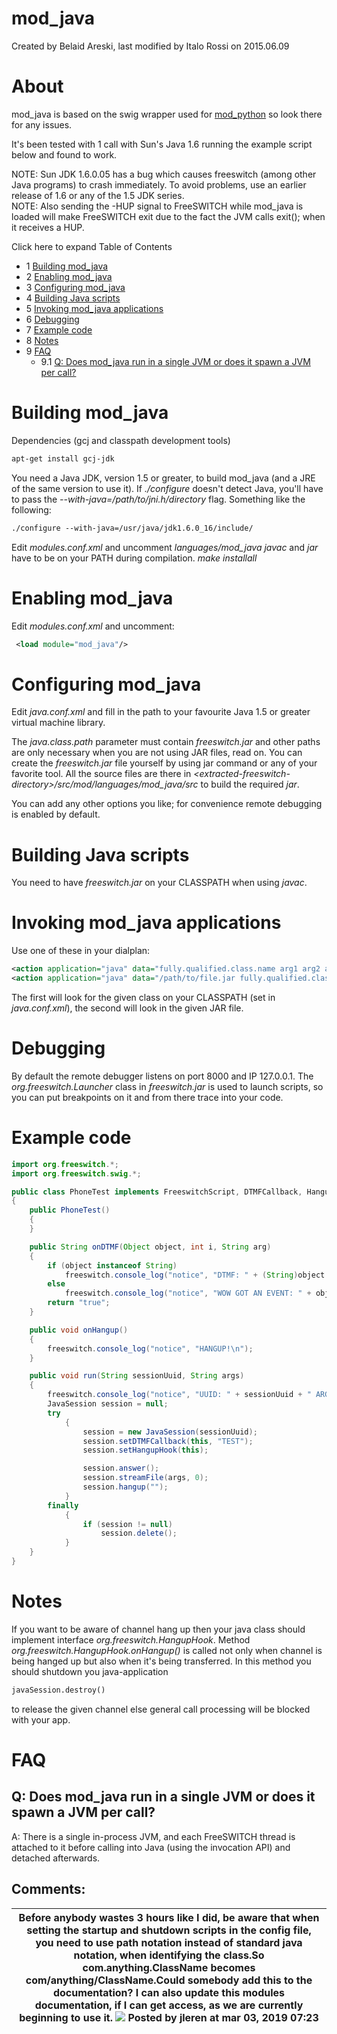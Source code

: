 
# mod_java 

 Created by  Belaid Areski, last modified by  Italo Rossi on 2015.06.09

# About

mod\_java is based on the swig wrapper used for [mod\_python](./mod_python_1048940.mdx#eol) so look there for any issues.

It's been tested with 1 call with Sun's Java 1.6 running the example script below and found to work.

NOTE: Sun JDK 1.6.0.05 has a bug which causes freeswitch (among other Java programs) to crash immediately. To avoid problems, use an earlier release of 1.6 or any of the 1.5 JDK series.  
NOTE: Also sending the -HUP signal to FreeSWITCH while mod\_java is loaded will make FreeSWITCH exit due to the fact the JVM calls exit(); when it receives a HUP.

Click here to expand Table of Contents

* 1 [Building mod\_java](#building-mod_java)
* 2 [Enabling mod\_java](#enabling-mod_java)
* 3 [Configuring mod\_java](#configuring-mod_java)
* 4 [Building Java scripts](#building-java-scripts)
* 5 [Invoking mod\_java applications](#invoking-mod_java-applications)
* 6 [Debugging](#debugging)
* 7 [Example code](#example-code)
* 8 [Notes](#notes)
* 9 [FAQ](#faq)  
   * 9.1 [Q: Does mod\_java run in a single JVM or does it spawn a JVM per call?](#q-does-mod_java-run-in-a-single-jvm-or-does-it-spawn-a-jvm-per-call)

# Building mod_java

Dependencies (gcj and classpath development tools)

```xml
apt-get install gcj-jdk
```

You need a Java JDK, version 1.5 or greater, to build mod\_java (and a JRE of the same version to use it). If _./configure_ doesn't detect Java, you'll have to pass the _\--with-java=/path/to/jni.h/directory_ flag. Something like the following:

```xml
./configure --with-java=/usr/java/jdk1.6.0_16/include/
```

Edit _modules.conf.xml_ and uncomment _languages/mod\_java_ _javac_ and _jar_ have to be on your PATH during compilation. _make installall_

# Enabling mod_java

Edit _modules.conf.xml_ and uncomment:

```xml
 <load module="mod_java"/>
```

# Configuring mod_java

Edit _java.conf.xml_ and fill in the path to your favourite Java 1.5 or greater virtual machine library.

The _java.class.path_ parameter must contain _freeswitch.jar_ and other paths are only necessary when you are not using JAR files, read on. You can create the _freeswitch.jar_ file yourself by using jar command or any of your favorite tool. All the source files are there in _&lt;extracted-freeswitch-directory>/src/mod/languages/mod\_java/src_ to build the required _jar_.

You can add any other options you like; for convenience remote debugging is enabled by default.

# Building Java scripts

You need to have _freeswitch.jar_ on your CLASSPATH when using _javac_.

# Invoking mod_java applications

Use one of these in your dialplan:

```xml
<action application="java" data="fully.qualified.class.name arg1 arg2 arg3"/>
<action application="java" data="/path/to/file.jar fully.qualified.class.name arg1 arg2 arg3"/>
```

The first will look for the given class on your CLASSPATH (set in _java.conf.xml_), the second will look in the given JAR file.

# Debugging

By default the remote debugger listens on port 8000 and IP 127.0.0.1\. The _org.freeswitch.Launcher_ class in _freeswitch.jar_ is used to launch scripts, so you can put breakpoints on it and from there trace into your code.

# Example code

```java
import org.freeswitch.*;
import org.freeswitch.swig.*;

public class PhoneTest implements FreeswitchScript, DTMFCallback, HangupHook
{
    public PhoneTest()
    {
    }

    public String onDTMF(Object object, int i, String arg)
    {
        if (object instanceof String)
            freeswitch.console_log("notice", "DTMF: " + (String)object + " ARG: " + arg + "\n");
        else
            freeswitch.console_log("notice", "WOW GOT AN EVENT: " + object.toString());
        return "true";
    }

    public void onHangup()
    {
        freeswitch.console_log("notice", "HANGUP!\n");
    }

    public void run(String sessionUuid, String args)
    {
        freeswitch.console_log("notice", "UUID: " + sessionUuid + " ARGS: " + args + "\n");
        JavaSession session = null;
        try
            {
                session = new JavaSession(sessionUuid);
                session.setDTMFCallback(this, "TEST");
                session.setHangupHook(this);

                session.answer();
                session.streamFile(args, 0);
                session.hangup("");
            }
        finally
            {
                if (session != null)
                    session.delete();
            }
    }
}
```

# Notes

If you want to be aware of channel hang up then your java class should implement interface _org.freeswitch.HangupHook_. Method _org.freeswitch.HangupHook.onHangup()_ is called not only when channel is being hanged up but also when it's being transferred. In this method you should shutdown you java-application

```xml
javaSession.destroy()
```

to release the given channel else general call processing will be blocked with your app.

# FAQ

## Q: Does mod_java run in a single JVM or does it spawn a JVM per call?

A: There is a single in-process JVM, and each FreeSWITCH thread is attached to it before calling into Java (using the invocation API) and detached afterwards.

## Comments:

| Before anybody wastes 3 hours like I did, be aware that when setting the startup and shutdown scripts in the config file, you need to use path notation instead of standard java notation, when identifying the class.So com.anything.ClassName becomes com/anything/ClassName.Could somebody add this to the documentation? I can also update this modules documentation, if I can get access, as we are currently beginning to use it. ![](/images/icons/contenttypes/comment_16.png) Posted by jleren at mar 03, 2019 07:23 |
| ----------------------------------------------------------------------------------------------------------------------------------------------------------------------------------------------------------------------------------------------------------------------------------------------------------------------------------------------------------------------------------------------------------------------------------------------------------------------------------------------------------------------------- |


